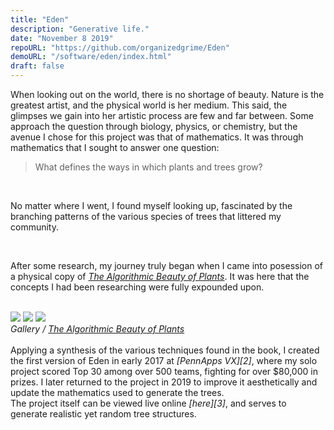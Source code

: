 ```yaml
---
title: "Eden"
description: "Generative life."
date: "November 8 2019"
repoURL: "https://github.com/organizedgrime/Eden"
demoURL: "/software/eden/index.html"
draft: false
---
```

When looking out on the world, there is no shortage of beauty. Nature is the greatest artist, and the physical world is her medium. This said, the glimpses we gain into her artistic process are few and far between. Some approach the question through biology, physics, or chemistry, but the avenue I chose for this project was that of mathematics. It was through mathematics that I sought to answer one question:
<br/>
> What defines the ways in which plants and trees grow?
<br/>

No matter where I went, I found myself looking up, fascinated by the branching patterns of the various species of trees that littered my community.

<br/>

After some research, my journey truly began when I came into posession of a physical copy of <cite>[The Algorithmic Beauty of Plants][1]</cite>. It was here that the concepts I had been researching were fully expounded upon.

<br/>

<div class="gallery-box">
  <div class="gallery">
    <img src="/software/eden/1.png" />
    <img src="/software/eden/3.png" />
    <img src="/software/eden/2.png" />
  </div>
  <em>Gallery / <a href="http://algorithmicbotany.org/papers/#abop" target="_blank">The Algorithmic Beauty of Plants</a></em>
</div>
<br/>
Applying a synthesis of the various techniques found in the book, I created the first version of Eden in early 2017 at <cite>[PennApps VX][2]</cite>, where my solo project scored Top 30 among over 500 teams, fighting for over $80,000 in prizes. I later returned to the project in 2019 to improve it aesthetically and update the mathematics used to generate the trees.
<br/>
The project itself can be viewed live online <cite>[here][3]</cite>, and serves to generate realistic yet random tree structures.

[1]: http://algorithmicbotany.org/papers/#abop
[2]: http://pennapps.com/
[3]: /software/eden/index.html
